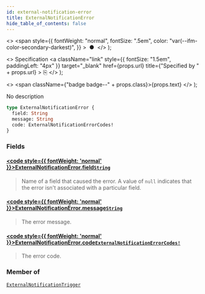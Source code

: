 ```yaml
---
id: external-notification-error
title: ExternalNotificationError
hide_table_of_contents: false
---
```


  <>
    <span
      style={{
        fontWeight: "normal",
        fontSize: ".5em",
        color: "var(--ifm-color-secondary-darkest)",
      }}
    >
      &nbsp;●&nbsp;
    </span>
  </>
);

  <>
    Specification
    <a
      className="link"
      style={{ fontSize: "1.5em", paddingLeft: "4px" }}
      target="\_blank"
      href={props.url}
      title={"Specified by " + props.url}
    >
      ⎘
    </a>
  </>
);

  <>
    <span className={"badge badge--" + props.class}>{props.text}</span>
  </>
);

No description

```graphql
type ExternalNotificationError {
  field: String
  message: String
  code: ExternalNotificationErrorCodes!
}
```

### Fields

#### [<code style={{ fontWeight: 'normal' }}>ExternalNotificationError.<b>field</b></code>](#)<Bullet />[`String`](../../api-reference/scalars/string) <Badge class="secondary" text="scalar"/>

> Name of a field that caused the error. A value of `null` indicates that the error isn't associated with a particular field.

#### [<code style={{ fontWeight: 'normal' }}>ExternalNotificationError.<b>message</b></code>](#)<Bullet />[`String`](../../api-reference/scalars/string) <Badge class="secondary" text="scalar"/>

> The error message.

#### [<code style={{ fontWeight: 'normal' }}>ExternalNotificationError.<b>code</b></code>](#)<Bullet />[`ExternalNotificationErrorCodes!`](../../api-reference/enums/external-notification-error-codes) <Badge class="secondary" text="non-null"/> <Badge class="secondary" text="enum"/>

> The error code.

### Member of

[`ExternalNotificationTrigger`](../../api-reference/objects/external-notification-trigger) <Badge class="secondary" text="object"/>
